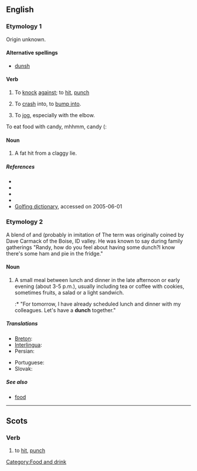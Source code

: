 {{also|Dunch}}
==English==

===Etymology 1===
Origin unknown.

====Alternative spellings====
* [[dunsh]] {{qualifier|Geordie}}

====Verb====
{{en-verb|dunches|'''[[dunching]]''' '''or''' '''[[dunchin]]'''|dunched|dunched}}

# {{Geordie}} To [[knock]] [[against]]; to [[hit]], [[punch]]
# {{Geordie}} To [[crash]] into, to [[bump into]].
# {{UK}} To [[jog]], especially with the elbow. 

To eat food with candy, mhhmm, candy (:

====Noun====
{{en-noun|-}}

# {{golf}} A fat hit from a claggy lie.

=====References=====
* {{R:New Geordie Dictionary 1987}}
* {{R:Palgrave}}
* {{R:Dobson & Irwin Newcastle 1970}}
* {{R:Northumberland 1880}}
* [http://www.worldgolf.com/wglibrary/reference/dictionary/dpage.html Golfing dictionary], accessed on 2005-06-01

===Etymology 2===
A blend of {{term|lunch}} and {{term|dinner}} (probably in imitation of {{term|brunch}}
The term was originally coined by Dave Carmack of the Boise, ID valley.  He was known to say during family gatherings "Randy, how do you feel about having some dunch?I know there's some ham and pie in the fridge."  

====Noun====
{{en-noun|-}}

# A small meal between lunch and dinner in the late afternoon or early evening (about 3-5 p.m.), usually including tea or coffee with cookies, sometimes fruits, a salad or a light sandwich.
#:* "For tomorrow, I have already scheduled lunch and dinner with my colleagues. Let's have a '''dunch''' together."

=====Translations=====
{{trans-top|small meal between lunch and dinner}}
* [[Breton]]: {{t|br|adverenn|f|xs=Breton}}
* [[Interlingua]]: {{t-|ia|merenda|xs=Interlingua}}
* Persian: {{t|fa|عصرانه|tr=asraneh|sc=fa-Arab|xs=Persian}}
{{trans-mid}}
* Portuguese: {{t+|pt|merenda|f}}
* Slovak: {{t-|sk|olovrant|m}}
{{trans-bottom}}

=====See also=====
* [[food]]

[[Category:Food and drink]]

----

==Scots==

===Verb===
{{sco-verb|dunches|dunchin|duncht|duncht}}

# to [[hit]], [[punch]]